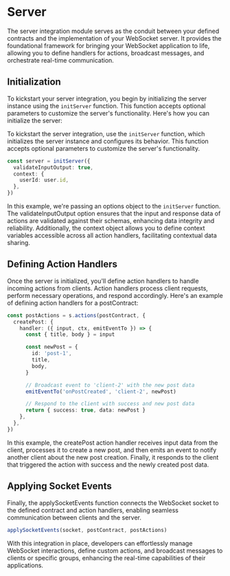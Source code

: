 # Server

The server integration module serves as the conduit between your defined contracts and the implementation of your WebSocket server. It provides the foundational framework for bringing your WebSocket application to life, allowing you to define handlers for actions, broadcast messages, and orchestrate real-time communication.

## Initialization

To kickstart your server integration, you begin by initializing the server instance using the `initServer` function. This function accepts optional parameters to customize the server's functionality. Here's how you can initialize the server:

To kickstart the server integration, use the `initServer` function, which initializes the server instance and configures its behavior. This function accepts optional parameters to customize the server's functionality.

```typescript filename="server.ts" copy
const server = initServer({
  validateInputOutput: true,
  context: {
    userId: user.id,
  },
})
```

In this example, we're passing an options object to the `initServer` function. The validateInputOutput option ensures that the input and response data of actions are validated against their schemas, enhancing data integrity and reliability. Additionally, the context object allows you to define context variables accessible across all action handlers, facilitating contextual data sharing.

## Defining Action Handlers

Once the server is initialized, you'll define action handlers to handle incoming actions from clients. Action handlers process client requests, perform necessary operations, and respond accordingly. Here's an example of defining action handlers for a postContract:

```typescript filename="server.ts" copy
const postActions = s.actions(postContract, {
  createPost: {
    handler: ({ input, ctx, emitEventTo }) => {
      const { title, body } = input

      const newPost = {
        id: 'post-1',
        title,
        body,
      }

      // Broadcast event to 'client-2' with the new post data
      emitEventTo('onPostCreated', 'client-2', newPost)

      // Respond to the client with success and new post data
      return { success: true, data: newPost }
    },
  },
})
```

In this example, the createPost action handler receives input data from the client, processes it to create a new post, and then emits an event to notify another client about the new post creation. Finally, it responds to the client that triggered the action with success and the newly created post data.

## Applying Socket Events

Finally, the applySocketEvents function connects the WebSocket socket to the defined contract and action handlers, enabling seamless communication between clients and the server.

```typescript filename="server.ts" copy
applySocketEvents(socket, postContract, postActions)
```

With this integration in place, developers can effortlessly manage WebSocket interactions, define custom actions, and broadcast messages to clients or specific groups, enhancing the real-time capabilities of their applications.
